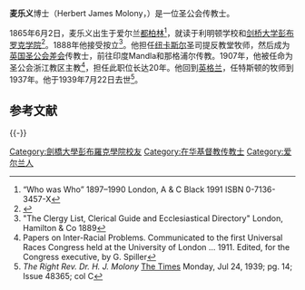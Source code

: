 '''麦乐义'''博士（Herbert James Molony，{{bd|1865年|6月2日|1939年|7月22日}}）是一位圣公会传教士。

1865年6月2日，麦乐义出生于爱尔兰[[都柏林|都柏林]]<ref>“Who was Who” 1897–1990 London, A & C Black 1991 ISBN 0-7136-3457-X</ref>，就读于利明顿学校和[[剑桥大学彭布罗克学院|剑桥大学彭布罗克学院]]<ref>{{Venn|id= MLNY884HJ|name=Molony, Herbert James}}</ref>。1888年他接受按立<ref>"The Clergy List, Clerical Guide and Ecclesiastical Directory" London, Hamilton & Co 1889</ref>。他担任[[纽卡斯尔|纽卡斯尔]]圣司提反教堂牧师，然后成为[[英国圣公会差会|英国圣公会差会]]传教士，前往印度Mandla和那格浦尔传教。1907年，他被任命为圣公会浙江教区主教<ref>Papers on Inter-Racial Problems. Communicated to the first Universal Races Congress held at the University of London ... 1911. Edited, for the Congress executive, by G. Spiller</ref>，担任此职位长达20年。他回到[[英格兰|英格兰]]，任特斯顿的牧师到1937年。他于1939年7月22日去世<ref>''The Right Rev. Dr. H. J. Molony ''   [[The_Times|The Times]]  Monday, Jul 24, 1939; pg. 14; Issue 48365; col C</ref>。

== 参考文献 ==
{{Reflist}}

{{-}}
{{s-start}}
{{s-rel|en}}
{{succession box
| before = [[慕稼谷|慕稼谷]]
| title = 圣公会浙江教区主教
| years = 1908–1928
| after = [[高斯德|高斯德]]
}}
{{s-end}}
{{中国圣公会主教}}

{{DEFAULTSORT:Molony, Herbert James}}
[[Category:劍橋大學彭布羅克學院校友|Category:劍橋大學彭布羅克學院校友]]
[[Category:在华基督教传教士|Category:在华基督教传教士]]
[[Category:爱尔兰人|Category:爱尔兰人]]